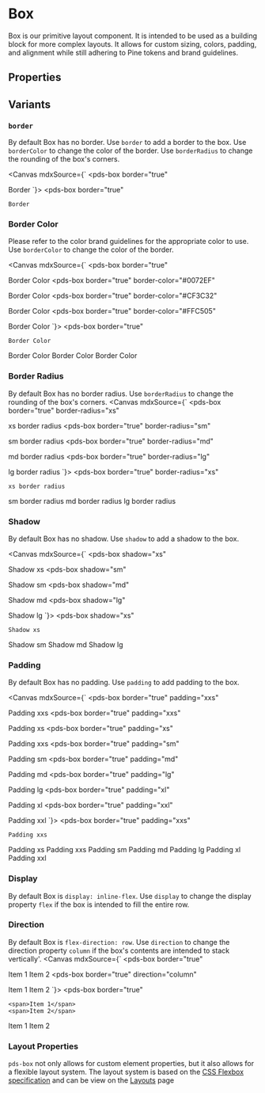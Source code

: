 
<Meta of={stories} />

# Box
Box is our primitive layout component. It is intended to be used as a building block for more complex layouts. It allows for custom sizing, colors, padding, and alignment while still adhering to Pine tokens and brand guidelines.

## Properties

<ArgTypes of={stories} />

## Variants

### `border`
By default Box has no border. Use `border` to add a border to the box. Use `borderColor` to change the color of the border. Use `borderRadius` to change the rounding of the box's corners.

<Canvas mdxSource={`
<pds-box
  border="true"
>
  Border
</pds-box>
`}>
  <pds-box
    border="true"
  >
    Border
  </pds-box>
</Canvas>

### Border Color
Please refer to the color brand guidelines for the appropriate color to use. Use `borderColor` to change the color of the border.

<Canvas mdxSource={`
<pds-box
  border="true"
>
  Border Color
</pds-box>
<pds-box
  border="true"
  border-color="#0072EF"
>
  Border Color
</pds-box>
<pds-box
  border="true"
  border-color="#CF3C32"
>
  Border Color
</pds-box>
<pds-box
  border="true"
  border-color="#FFC505"
>
  Border Color
</pds-box>
`}>
  <pds-box
    border="true"
  >
    Border Color
  </pds-box>
  <pds-box
    border="true"
    border-color="#0072EF"
  >
    Border Color
  </pds-box>
  <pds-box
    border="true"
    border-color="#CF3C32"
  >
    Border Color
  </pds-box>
  <pds-box
    border="true"
    border-color="#FFC505"
  >
    Border Color
  </pds-box>
</Canvas>

### Border Radius
By default Box has no border radius. Use `borderRadius` to change the rounding of the box's corners.
<Canvas mdxSource={`
<pds-box
  border="true"
  border-radius="xs"
>
  xs border radius
</pds-box>
<pds-box
  border="true"
  border-radius="sm"
>
  sm border radius
</pds-box>
<pds-box
  border="true"
  border-radius="md"
>
  md border radius
</pds-box>
<pds-box
  border="true"
  border-radius="lg"
>
  lg border radius
</pds-box>
`}>
  <pds-box
    border="true"
    border-radius="xs"
  >
    xs border radius
  </pds-box>
  <pds-box
    border="true"
    border-radius="sm"
  >
    sm border radius
  </pds-box>
  <pds-box
    border="true"
    border-radius="md"
  >
    md border radius
  </pds-box>
  <pds-box
    border="true"
    border-radius="lg"
  >
    lg border radius
  </pds-box>
</Canvas>

### Shadow
By default Box has no shadow. Use `shadow` to add a shadow to the box. 

<Canvas mdxSource={`
<pds-box
  shadow="xs"
>
  Shadow xs
</pds-box>
<pds-box
  shadow="sm"
>
  Shadow sm
</pds-box>
<pds-box
  shadow="md"
>
  Shadow md
</pds-box>
<pds-box
  shadow="lg"
>
  Shadow lg
</pds-box>
`}>
  <pds-box
    shadow="xs"
  >
    Shadow xs
  </pds-box>
  <pds-box
    shadow="sm"
  >
    Shadow sm
  </pds-box>
  <pds-box
    shadow="md"
  >
    Shadow md
  </pds-box>
  <pds-box
    shadow="lg"
  >
    Shadow lg
  </pds-box>
</Canvas>

### Padding
By default Box has no padding. Use `padding` to add padding to the box.

<Canvas mdxSource={`
<pds-box
  border="true"
  padding="xxs"
>
  Padding xxs
</pds-box>
<pds-box
  border="true"
  padding="xxs"
>
  Padding xs
</pds-box>
<pds-box
  border="true"
  padding="xs"
>
  Padding xxs
</pds-box>
<pds-box
  border="true"
  padding="sm"
>
  Padding sm
</pds-box>
<pds-box
  border="true"
  padding="md"
>
  Padding md
</pds-box>
<pds-box
  border="true"
  padding="lg"
>
  Padding lg
</pds-box>
<pds-box
  border="true"
  padding="xl"
>
  Padding xl
</pds-box>
<pds-box
  border="true"
  padding="xxl"
>
  Padding xxl
</pds-box>
`}>
  <pds-box
    border="true"
    padding="xxs"
  >
    Padding xxs
  </pds-box>
  <pds-box
    border="true"
    padding="xxs"
  >
    Padding xs
  </pds-box>
  <pds-box
    border="true"
    padding="xs"
  >
    Padding xxs
  </pds-box>
  <pds-box
    border="true"
    padding="sm"
  >
    Padding sm
  </pds-box>
  <pds-box
    border="true"
    padding="md"
  >
    Padding md
  </pds-box>
  <pds-box
    border="true"
    padding="lg"
  >
    Padding lg
  </pds-box>
  <pds-box
    border="true"
    padding="xl"
  >
    Padding xl
  </pds-box>
  <pds-box
    border="true"
    padding="xxl"
  >
    Padding xxl
  </pds-box>
</Canvas>

### Display
By default Box is `display: inline-flex`. Use `display` to change the display property `flex` if the box is intended to fill the entire row.

### Direction
By default Box is `flex-direction: row`. Use `direction` to change the direction property `column` if the box's contents are intended to stack vertically'.
<Canvas mdxSource={`
<pds-box
  border="true"
>
  <span>Item 1</span>
  <span>Item 2</span>
</pds-box>
<pds-box
  border="true"
  direction="column"
>
  <span>Item 1</span>
  <span>Item 2</span>
</pds-box>
`}>
  <pds-box
    border="true"
  >
    <span>Item 1</span>
    <span>Item 2</span>
  </pds-box>
  <pds-box
    border="true"
    direction="column"
  >
    <span>Item 1</span>
    <span>Item 2</span>
  </pds-box>
</Canvas>


### Layout Properties
`pds-box` not only allows for custom element properties, but it also allows for a flexible layout system. The layout system is based on the [CSS Flexbox specification](https://drafts.csswg.org/css-flexbox/) and can be view on the [Layouts](/docs/foundations-layout--docs) page


